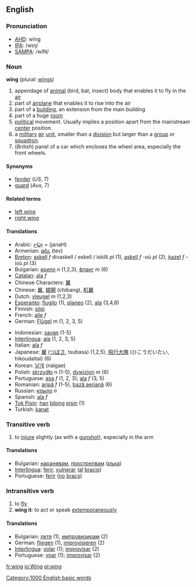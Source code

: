 ==English==
===Pronunciation===
*[[w:AHD|AHD]]: wĭng
*[[w:IPA|IPA]]: /wɪŋ/
*[[w:SAMPA|SAMPA]]: /wIN/

===Noun===
'''wing''' (plural: [[wings]])

#appendage of [[animal]] (bird, bat, insect) body that enables it to fly in the [[air]]
#part of [[airplane]] that enables it to rise into the air
#part of a [[building]], an extension from the main building
#part of a huge [[room]]
#[[political]] movement. Usually implies a position apart from the mainstream [[center]] position.
#a [[military]] [[air]] [[unit]], smaller than a [[division]] but larger than a [[group]] or [[squadron]].
#(''British'') panel of a car which encloses the wheel area, especially the front wheels.

==== Synonyms ====
*[[fender]] (''US'', 7)
*[[guard]] (''Aus'', 7)

==== Related terms ====
*[[left wing]]
*[[right wing]]

====Translations====
{{top}}
*Arabic: [[جَنَاح]] = (janaH)
*Armenian: [[թեւ]] (tev)
*[[Breton]]: [[askell]] ''f'' divaskell / eskell / iskilli ''pl'' (1), [[askell]] ''f'' -où ''pl'' (2), [[kazel]] ''f'' -ioù ''pl'' (3)
*Bulgarian: [[крило]] ''n'' (1,2,3), [[фланг]] ''m'' (6)
*[[Catalan]]: [[ala]] ''f''
*Chinese Characters: [[翼]]
*Chinese: [[翼]], [[翅膀]] (chibang), [[机翼]]
*Dutch: [[vleugel]] ''m'' (1,2,3)
*[[Esperanto]]: [[flugilo]] (1), [[planeo]] (2), [[ala]] (3,4,6)
*Finnish: [[siipi]]
*French: [[aile]] ''f''
*German: [[Flügel]] ''m'' (1, 2, 3, 5)
{{mid}}
*Indonesian: [[sayap]] (1-5)
*[[Interlingua]]: [[ala]] (1, 2, 3, 5)
*Italian: [[ala]] ''f''
*Japanese: [[翼]] ([[つばさ]], tsubasa) (1,2,5), [[飛行大隊]] (ひこうだいたい, hikoudaitai) (6)
*Korean: [[날개]] (nalgae)
*Polish: [[skrzydło]] ''n'' (1-5), [[dywizjon]] ''m'' (6)
*Portuguese: [[asa]] ''f'' (1, 2, 3); [[ala]] ''f'' (3, 5)
*Romanian: [[aripă]] ''f'' (1-5), [[bază aeriană]] (6)
*Russian: [[крыло]] ''n''
*Spanish: [[ala]] ''f''
*[[Tok Pisin]]: [[han]] [[bilong]] [[pisin]] (1)
*Turkish: [[kanat]]
{{bottom}}

===Transitive verb===

# to [[injure]] slightly (as with a [[gunshot]]), especially in the arm

====Translations====
*Bulgarian: [[наранявам]], [[прострелвам]] ([[ръка]])
*[[Interlingua]]: [[ferir]], [[vulnerar]] ([[al]] [[bracio]])
*Portuguese: [[ferir]] ([[no]] [[braço]])

===Intransitive verb===

# to [[fly]]
# '''wing it''': to act or speak [[extemporaneous]]ly

====Translations====
*Bulgarian: [[летя]] (1), [[импровизирам]] (2)
*German: [[fliegen]] (1), [[improvisieren]] (2)
*[[Interlingua]]: [[volar]] (1); [[improvisar]] (2)
*Portuguese: [[voar]] (1); [[improvisar]] (2)

[[Category:1000 English basic words]]

[[fr:wing]]
[[io:Wing]]
[[pl:wing]]